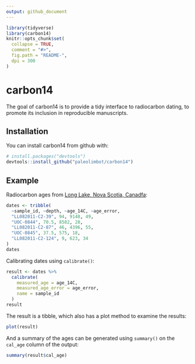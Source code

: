 ```yaml
---
output: github_document
---
```


<!-- README.md is generated from README.Rmd. Please edit that file -->

```r
library(tidyverse)
library(carbon14)
knitr::opts_chunk$set(
  collapse = TRUE,
  comment = "#>",
  fig.path = "README-",
  dpi = 300
)
```

# carbon14

The goal of carbon14 is to provide a tidy interface to radiocarbon dating, to promote its inclusion in reproducible manuscripts.

## Installation

You can install carbon14 from github with:

```r
# install.packages("devtools")
devtools::install_github("paleolimbot/carbon14")
```

## Example

Radiocarbon ages from [Long Lake, Nova Scotia, Canadfa](http://www.facetsjournal.com/doi/10.1139/facets-2017-0004):

```r
dates <- tribble(
  ~sample_id, ~depth, ~age_14C, ~age_error,
  "LL082011-C2-39", 94, 9148, 49,
  "UOC-0844", 70.5, 8582, 28,
  "LL082011-C2-87", 46, 4396, 55,
  "UOC-0845", 37.5, 575, 18,
  "LL082011-C2-124", 9, 623, 34
)
dates
```

Calibrating dates using `calibrate()`:

```r
result <- dates %>%
  calibrate(
    measured_age = age_14C, 
    measured_age_error = age_error,
    name = sample_id
  )
result
```

The result is a tibble, which also has a plot method to examine the results:

```r
plot(result)
```

And a summary of the ages can be generated using `summary()` on the `cal_age` column of the output:

```r
summary(result$cal_age)
```
